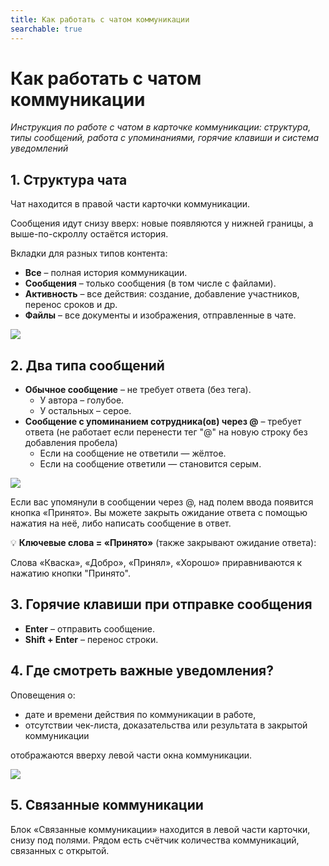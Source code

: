 ```yaml
---
title: Как работать с чатом коммуникации
searchable: true
---
```


# Как работать с чатом коммуникации

*Инструкция по работе с чатом в карточке коммуникации: структура, типы сообщений, работа с упоминаниями, горячие клавиши и система уведомлений*

## 1. Структура чата

Чат находится в правой части карточки коммуникации.

Сообщения идут снизу вверх: новые появляются у нижней границы, а выше-по-скроллу остаётся история.

Вкладки для разных типов контента:

* **Все** – полная история коммуникации.
* **Сообщения** – только сообщения (в том числе с файлами).
* **Активность** – все действия: создание, добавление участников, перенос сроков и др.
* **Файлы** – все документы и изображения, отправленные в чате.

![](/from-carrot-images/chat-1.png)

## 2. Два типа сообщений

* **Обычное сообщение** – не требует ответа (без тега).  
   * У автора – голубое.  
   * У остальных – серое.
* **Сообщение с упоминанием сотрудника(ов) через @** – требует ответа (не работает если перенести тег "@" на новую строку без добавления пробела)  
   * Если на сообщение не ответили — жёлтое.  
   * Если на сообщение ответили — становится серым.

![](/from-carrot-images/chat-2.png)

Если вас упомянули в сообщении через @, над полем ввода появится кнопка «Принято». Вы можете закрыть ожидание ответа с помощью нажатия на неё, либо написать сообщение в ответ.

💡 **Ключевые слова = «Принято»** (также закрывают ожидание ответа):

Слова «Кваска», «Добро», «Принял», «Хорошо» приравниваются к нажатию кнопки "Принято".



## 3. Горячие клавиши при отправке сообщения

* **Enter** – отправить сообщение.
* **Shift + Enter** – перенос строки.


## 4. Где смотреть важные уведомления?

Оповещения о:

* дате и времени действия по коммуникации в работе,
* отсутствии чек-листа, доказательства или результата в закрытой коммуникации

отображаются вверху левой части окна коммуникации.

![](/from-carrot-images/chat-3.png)

## 5. Связанные коммуникации

Блок «Связанные коммуникации» находится в левой части карточки, снизу под полями. Рядом есть счётчик количества коммуникаций, связанных с открытой.
